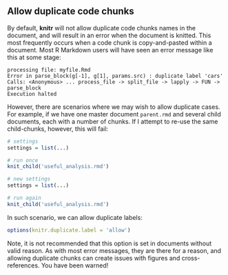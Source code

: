 ## Allow duplicate code chunks

<!--- https://stackoverflow.com/questions/36868287/purl-within-knit-duplicate-label-error/47065392#47065392 --->

By default, **knitr** will not allow duplicate code chunks names in the document, and will result in an error when the document is knitted. This most frequently occurs when a code chunk is copy-and-pasted within a document. Most R Markdown users will have seen an error message like this at some stage:

```
processing file: myfile.Rmd
Error in parse_block(g[-1], g[1], params.src) : duplicate label 'cars'
Calls: <Anonymous> ... process_file -> split_file -> lapply -> FUN -> parse_block
Execution halted
```

However, there are scenarios where we may wish to allow duplicate cases. For example, if we have one master document `parent.rmd` and several child documents, each with a number of chunks. If I attempt to re-use the same child-chunks, however, this will fail:

```r
# settings
settings = list(...)

# run once
knit_child('useful_analysis.rmd')

# new settings
settings = list(...)

# run again
knit_child('useful_analysis.rmd')
```

In such scenario, we can allow duplicate labels:

```r
options(knitr.duplicate.label = 'allow')
```

Note, it is not recommended that this option is set in documents without valid reason. As with most error messages, they are there for a reason, and allowing duplicate chunks can create issues with figures and cross-references. You have been warned!


